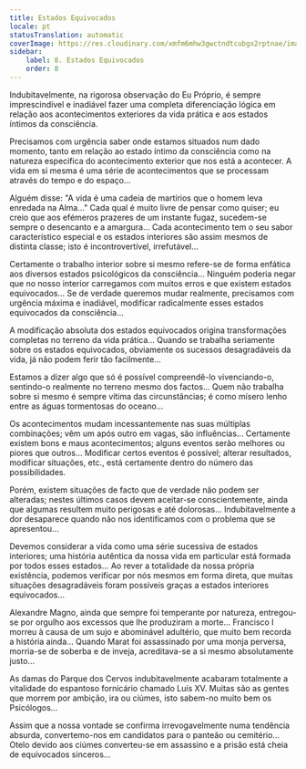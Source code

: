```yaml
---
title: Estados Equivocados
locale: pt
statusTranslation: automatic
coverImage: https://res.cloudinary.com/xmfm6mhw3gwctndtcubgx2rptnae/image/upload/v1740468922/small_cover_tratado_de_psicologia_revolucionaria_a4c0dca4e0.webp
sidebar:
    label: 8. Estados Equivocados
    order: 8
---
```

Indubitavelmente, na rigorosa observação do Eu Próprio, é sempre imprescindível e inadiável fazer uma completa diferenciação lógica em relação aos acontecimentos exteriores da vida prática e aos estados íntimos da consciência.

Precisamos com urgência saber onde estamos situados num dado momento, tanto em relação ao estado íntimo da consciência como na natureza específica do acontecimento exterior que nos está a acontecer. A vida em si mesma é uma série de acontecimentos que se processam através do tempo e do espaço...

Alguém disse: "A vida é uma cadeia de martírios que o homem leva enredada na Alma..." Cada qual é muito livre de pensar como quiser; eu creio que aos efémeros prazeres de um instante fugaz, sucedem-se sempre o desencanto e a amargura... Cada acontecimento tem o seu sabor característico especial e os estados interiores são assim mesmos de distinta classe; isto é incontrovertível, irrefutável...

Certamente o trabalho interior sobre si mesmo refere-se de forma enfática aos diversos estados psicológicos da consciência... Ninguém poderia negar que no nosso interior carregamos com muitos erros e que existem estados equivocados... Se de verdade queremos mudar realmente, precisamos com urgência máxima e inadiável, modificar radicalmente esses estados equivocados da consciência...

A modificação absoluta dos estados equivocados origina transformações completas no terreno da vida prática... Quando se trabalha seriamente sobre os estados equivocados, obviamente os sucessos desagradáveis da vida, já não podem ferir tão facilmente...

Estamos a dizer algo que só é possível compreendê-lo vivenciando-o, sentindo-o realmente no terreno mesmo dos factos... Quem não trabalha sobre si mesmo é sempre vítima das circunstâncias; é como mísero lenho entre as águas tormentosas do oceano...

Os acontecimentos mudam incessantemente nas suas múltiplas combinações; vêm um após outro em vagas, são influências... Certamente existem bons e maus acontecimentos; alguns eventos serão melhores ou piores que outros... Modificar certos eventos é possível; alterar resultados, modificar situações, etc., está certamente dentro do número das possibilidades.

Porém, existem situações de facto que de verdade não podem ser alteradas; nestes últimos casos devem aceitar-se conscientemente, ainda que algumas resultem muito perigosas e até dolorosas... Indubitavelmente a dor desaparece quando não nos identificamos com o problema que se apresentou...

Devemos considerar a vida como uma série sucessiva de estados interiores; uma história autêntica da nossa vida em particular está formada por todos esses estados... Ao rever a totalidade da nossa própria existência, podemos verificar por nós mesmos em forma direta, que muitas situações desagradáveis foram possíveis graças a estados interiores equivocados...

Alexandre Magno, ainda que sempre foi temperante por natureza, entregou-se por orgulho aos excessos que lhe produziram a morte... Francisco I morreu à causa de um sujo e abominável adultério, que muito bem recorda a história ainda... Quando Marat foi assassinado por uma monja perversa, morria-se de soberba e de inveja, acreditava-se a si mesmo absolutamente justo...

As damas do Parque dos Cervos indubitavelmente acabaram totalmente a vitalidade do espantoso fornicário chamado Luís XV. Muitas são as gentes que morrem por ambição, ira ou ciúmes, isto sabem-no muito bem os Psicólogos...

Assim que a nossa vontade se confirma irrevogavelmente numa tendência absurda, convertemo-nos em candidatos para o panteão ou cemitério... Otelo devido aos ciúmes converteu-se em assassino e a prisão está cheia de equivocados sinceros...

